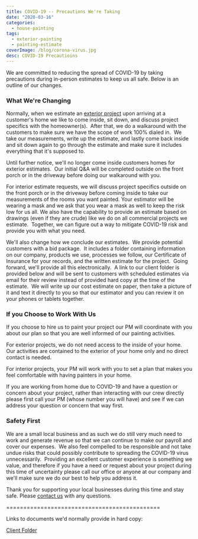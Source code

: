 ```yaml
---
title: COVID-19 -- Precautions We're Taking
date: "2020-03-16"
categories:
  - house-painting
tags:
  - exterior-painting
  - painting-estimate
coverImage: /blog/corona-virus.jpg
desc: COVID-19 Precautioins
---
```


We are committed to reducing the spread of COVID-19 by taking precautions during in-person estimates to keep us all safe. Below is an outline of our changes.

### What We're Changing

Normally, when we estimate an [exterior project](https://greatplainspaintingkc.com/exterior-painting-kansas-city/) upon arriving at a customer's home we like to come inside, sit down, and discuss project specifics with the homeowner(s).  After that, we do a walkaround with the customers to make sure we have the scope of work 100% dialed in.  We take our measurements, write up the estimate, and lastly come back inside and sit down again to go through the estimate and make sure it includes everything that it's supposed to.

Until further notice, we'll no longer come inside customers homes for exterior estimates.  Our initial Q&A will be completed outside on the front porch or in the driveway before doing our walkaround with you.

For interior estimate requests, we will discuss project specifics outside on the front porch or in the driveway before coming inside to take our measurements of the rooms you want painted. Your estimator will be wearing a mask and we ask that you wear a mask as well to keep the risk low for us all. We also have the capability to provide an estimate based on drawings (even if they are crude) like we do on all commercial projects we estimate.  Together, we can figure out a way to mitigate COVID-19 risk and provide you with what you need.

We'll also change how we conclude our estimates.  We provide potential customers with a bid package.  It includes a folder containing information on our company, products we use, processes we follow, our Certificate of Insurance for your records, and the written estimate for the project.  Going forward, we'll provide all this electronically.  A link to our client folder is provided below and will be sent to customers with scheduled estimates via email for their review instead of provided hard copy at the time of the estimate.  We will write up our cost estimate on paper, then take a picture of it and text it directly to you so that our estimator and you can review it on your phones or tablets together.

### If you Choose to Work With Us

If you choose to hire us to paint your project our PM will coordinate with you about our plan so that you are well informed of our painting activities.

For exterior projects, we do not need access to the inside of your home.  Our activities are contained to the exterior of your home only and no direct contact is needed.

For interior projects, your PM will work with you to set a plan that makes you feel comfortable with having painters in your home.

If you are working from home due to COVID-19 and have a question or concern about your project, rather than interacting with our crew directly please first call your PM (whose number you will have) and see if we can address your question or concern that way first.

### Safety First

We are a small local business and as such we do still very much need to work and generate revenue so that we can continue to make our payroll and cover our expenses.  We also feel compelled to be responsible and not take undue risks that could possibly contribute to spreading the COVID-19 virus unnecessarily.  Providing an excellent customer experience is something we value, and therefore if you have a need or request about your project during this time of uncertainty please call our office or anyone at our company and we'll make sure we do our best to help you address it.

Thank you for supporting your local businesses during this time and stay safe. Please [contact us](https://greatplainspaintingkc.com/contact/) with any questions.

\=============================================

Links to documents we'd normally provide in hard copy:

[Client Folder](https://pasteapp.com/p/Zn9V1B4zJea/s/IA2TL0kaKmv?view=RzgdgnN1GBP)
